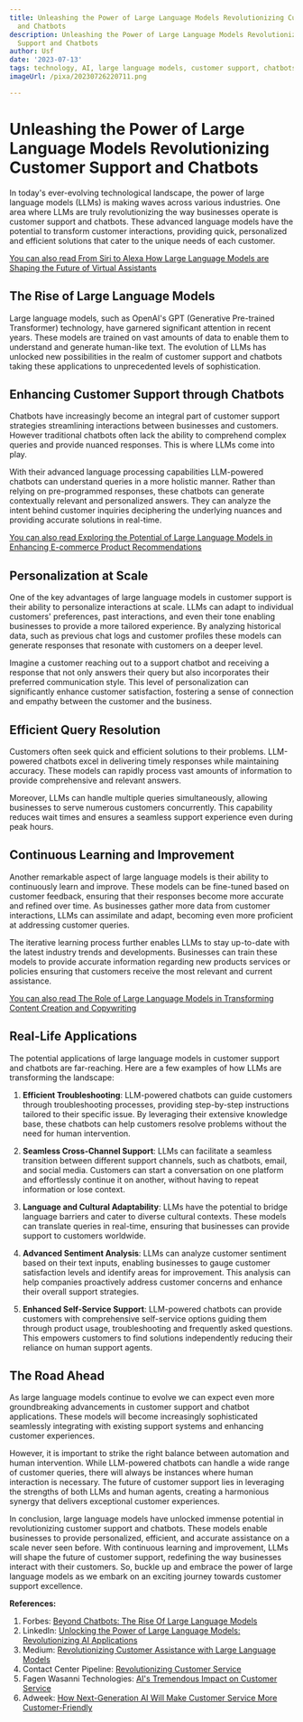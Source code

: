 ```yaml
---
title: Unleashing the Power of Large Language Models Revolutionizing Customer Support
  and Chatbots
description: Unleashing the Power of Large Language Models Revolutionizing Customer
  Support and Chatbots
author: Usf
date: '2023-07-13'
tags: technology, AI, large language models, customer support, chatbots, revolutionizing
imageUrl: /pixa/20230726220711.png

---
```

# Unleashing the Power of Large Language Models Revolutionizing Customer Support and Chatbots

In today's ever-evolving technological landscape, the power of large language models (LLMs) is making waves across various  industries. One  area where  LLMs are truly revolutionizing the way  businesses operate is customer  support and chatbots. These advanced language models have the potential to transform customer interactions, providing quick, personalized and efficient solutions  that cater to the  unique needs  of  each customer.

[You can also read From Siri to Alexa How Large Language Models are Shaping  the Future of Virtual Assistants](From%20Siri%20to%20Alexa%20How%20Large%20Language%20Models%20are%20Shaping%20the%20Future%20of%20Virtual%20Assistants)


## The Rise of Large Language Models

Large language models,  such as OpenAI's GPT  (Generative Pre-trained Transformer) technology, have garnered significant attention in recent years. These models are trained on vast amounts of data to enable them to understand and generate human-like text. The evolution of LLMs has unlocked new possibilities in the realm of customer support and chatbots taking these applications to unprecedented  levels of sophistication.

## Enhancing Customer Support through  Chatbots

Chatbots have  increasingly become an integral part of customer support strategies streamlining  interactions between businesses and customers.  However traditional chatbots  often lack the ability to comprehend complex queries  and provide nuanced responses.  This is where LLMs come into play.

With  their advanced language processing capabilities LLM-powered chatbots can understand queries  in a more  holistic manner. Rather than relying on pre-programmed responses, these  chatbots can generate contextually relevant and personalized answers. They can  analyze the intent behind  customer  inquiries deciphering the underlying nuances and providing  accurate solutions in real-time.

[You can also read Exploring the Potential of Large Language Models in Enhancing  E-commerce Product Recommendations](Exploring%20the%20Potential%20of%20Large%20Language%20Models%20in%20Enhancing%20E-commerce%20Product%20Recommendations)


## Personalization at Scale

One of  the key  advantages of large language models  in customer support is their ability to personalize interactions at scale. LLMs can adapt to individual customers' preferences, past interactions, and even their tone enabling businesses to provide a more tailored experience. By analyzing historical data, such  as previous chat logs  and customer profiles these models  can  generate responses that resonate with customers on a  deeper level.

Imagine a customer reaching out to a support chatbot and receiving  a  response that not only answers their query but also incorporates their preferred communication style. This level of personalization can significantly enhance customer satisfaction,  fostering a sense  of connection and empathy  between the customer and the business.

## Efficient Query Resolution

Customers often seek quick and efficient solutions to their problems. LLM-powered chatbots excel  in delivering timely responses while maintaining accuracy.  These models can rapidly process vast amounts of information to  provide comprehensive and relevant answers.

Moreover, LLMs can handle multiple queries simultaneously, allowing businesses to serve numerous customers concurrently. This  capability reduces wait times and ensures a seamless support experience even during peak hours.

##  Continuous Learning and Improvement

Another remarkable aspect  of large  language models is their ability to continuously learn and improve. These  models  can be fine-tuned based on customer feedback,  ensuring that their  responses become more accurate and refined over time.  As businesses gather more  data from customer interactions, LLMs  can assimilate and adapt, becoming even more proficient at  addressing  customer queries.

The iterative learning process further  enables LLMs to stay up-to-date with the latest industry trends and developments.  Businesses can train these models to provide  accurate information regarding new products services or policies ensuring that customers receive  the most relevant and current assistance.

[You can also read The Role of Large Language Models in Transforming Content Creation and Copywriting](The%20Role%20of%20Large%20Language%20Models%20in%20Transforming%20Content%20Creation%20and%20Copywriting)


## Real-Life Applications

The potential applications of large language models in customer support and chatbots are far-reaching. Here are a few examples  of how LLMs  are transforming the landscape:

1. **Efficient Troubleshooting**: LLM-powered chatbots can guide  customers through  troubleshooting processes, providing step-by-step instructions tailored to their  specific issue. By leveraging their extensive knowledge base, these chatbots can help customers resolve problems without the need for human intervention.

2. **Seamless Cross-Channel Support**: LLMs can  facilitate  a seamless transition between different support channels,  such as  chatbots, email, and social media. Customers  can start a conversation on  one platform and effortlessly continue it on another, without having to repeat information or lose context.

3. **Language and Cultural Adaptability**: LLMs have the potential to bridge language barriers and cater to diverse cultural contexts. These models can translate queries in real-time, ensuring that businesses  can provide support to customers  worldwide.

4. **Advanced Sentiment Analysis**: LLMs can analyze customer sentiment based on their text inputs, enabling businesses to gauge customer satisfaction levels and  identify areas for improvement.  This analysis can help companies proactively address customer concerns and enhance their overall support strategies.

5. **Enhanced Self-Service  Support**: LLM-powered chatbots can provide customers with comprehensive self-service options guiding them through product usage, troubleshooting and frequently asked questions. This empowers customers to find solutions independently reducing their reliance  on human support agents.

## The Road Ahead

As large language models continue to evolve we can expect even  more groundbreaking advancements  in customer support and chatbot applications. These models will become increasingly sophisticated seamlessly integrating with existing support  systems and  enhancing customer  experiences.

However, it is important to  strike the  right balance  between automation  and human intervention.  While LLM-powered chatbots can handle a wide range of customer  queries, there will always be instances where human interaction is necessary. The future of customer support lies in leveraging the strengths of both LLMs and human agents, creating a harmonious synergy that delivers exceptional  customer experiences.

In conclusion, large language models have unlocked immense potential in revolutionizing customer support and chatbots. These models enable businesses to provide personalized, efficient, and accurate assistance on a scale never  seen  before. With continuous learning and improvement, LLMs will shape the future of customer support, redefining  the way businesses interact with their customers. So, buckle up and embrace the power of large language models as  we embark on an exciting journey towards customer support excellence.

**References:**

1. Forbes: [Beyond Chatbots: The Rise Of Large Language Models](https://www.forbes.com/sites/forbestechcouncil/2023/03/20/beyond-chatbots-the-rise-of-large-language-models/?sh=24a218962319)
2. LinkedIn: [Unlocking the Power of Large Language Models: Revolutionizing AI Applications](https://www.linkedin.com/pulse/unlocking-power-large-language-models-revolutionizing-naveenkumar-s)
3. Medium: [Revolutionizing Customer Assistance with  Large Language Models](https://medium.com/@andrew_johnson_4/revolutionizing-customer-assistance-with-large-language-models-22820a3e3439?source=tag_page---------22-84--------------------e1e3bdea_1d19_4a86_9160_c60b4ef79387-------17)
4. Contact Center Pipeline: [Revolutionizing Customer Service](https://www.contactcenterpipeline.com/Article/revolutionizing-customer-service)
5. Fagen Wasanni Technologies: [AI's Tremendous Impact on Customer  Service](https://fagenwasanni.com/news/ais-tremendous-impact-on-customer-service/81767/)
6. Adweek: [How  Next-Generation AI Will Make Customer  Service More Customer-Friendly](https://www.adweek.com/performance-marketing/next-generation-ai-customer-service-more-customer-friendly/)